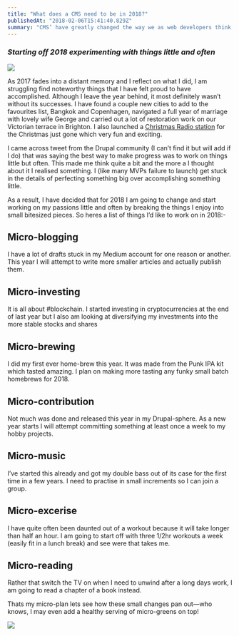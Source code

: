 ```yaml
---
title: "What does a CMS need to be in 2018?"
publishedAt: "2018-02-06T15:41:40.829Z"
summary: "CMS’ have greatly changed the way we as web developers think, code and evolve our digital solutions. As the tech landscape changes, we now need to account for more and more ways that content can be…"
---
```


### *Starting off 2018 experimenting with things little and often*

![](https://cdn-images-1.medium.com/max/9824/1*IcUj69pAcrg1LrRZnNbZZw.jpeg)

As 2017 fades into a distant memory and I reflect on what I did, I am struggling find noteworthy things that I have felt proud to have accomplished. Although I leave the year behind, it most definitely wasn’t without its successes. I have found a couple new cities to add to the favourites list, Bangkok and Copenhagen, navigated a full year of marriage with lovely wife George and carried out a lot of restoration work on our Victorian terrace in Brighton. I also launched a [Christmas Radio station](http://christmasradio.live) for the Christmas just gone which very fun and exciting.

I came across tweet from the Drupal community (I can’t find it but will add if I do) that was saying the best way to make progress was to work on things little but often. This made me think quite a bit and the more a I thought about it I realised something. I (like many MVPs failure to launch) get stuck in the details of perfecting something big over accomplishing something little.

As a result, I have decided that for 2018 I am going to change and start working on my passions little and often by breaking the things I enjoy into small bitesized pieces. So heres a list of things I’d like to work on in 2018:-

## Micro-blogging

I have a lot of drafts stuck in my Medium account for one reason or another. This year I will attempt to write more smaller articles and actually publish them.

## Micro-investing

It is all about #blockchain. I started investing in cryptocurrencies at the end of last year but I also am looking at diversifying my investments into the more stable stocks and shares

## **Micro-brewing**

I did my first ever home-brew this year. It was made from the Punk IPA kit which tasted amazing. I plan on making more tasting any funky small batch homebrews for 2018.

## Micro-contribution

Not much was done and released this year in my Drupal-sphere. As a new year starts I will attempt committing something at least once a week to my hobby projects.

## Micro-music

I’ve started this already and got my double bass out of its case for the first time in a few years. I need to practise in small increments so I can join a group.

## Micro-excerise

I have quite often been daunted out of a workout because it will take longer than half an hour. I am going to start off with three 1/2hr workouts a week (easily fit in a lunch break) and see were that takes me.

## Micro-reading

Rather that switch the TV on when I need to unwind after a long days work, I am going to read a chapter of a book instead.

Thats my micro-plan lets see how these small changes pan out—who knows, I may even add a healthy serving of micro-greens on top!

![](https://cdn-images-1.medium.com/max/10944/1*PKA5xxBb7fatv0TQEh4VpA.jpeg)
